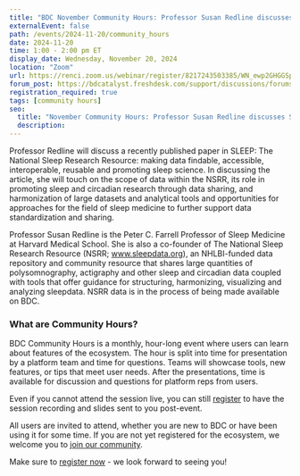 ```yaml
---
title: "BDC November Community Hours: Professor Susan Redline discusses Sleep Data coming to BDC"
externalEvent: false
path: /events/2024-11-20/community_hours
date: 2024-11-20
time: 1:00 - 2:00 pm ET
display_date: Wednesday, November 20, 2024
location: "Zoom"
url: https://renci.zoom.us/webinar/register/8217243503385/WN_ewp2GHGGSpa36vwASC1xyQ
forum_post: https://bdcatalyst.freshdesk.com/support/discussions/forums/60000252439
registration_required: true
tags: [community hours]
seo:
  title: "November Community Hours: Professor Susan Redline discusses Sleep Data coming to BDC"
  description:
---
```

Professor Redline will discuss a recently published paper in SLEEP: The National Sleep Research Resource: making data findable, accessible, interoperable, reusable and promoting sleep science. In discussing the article, she will touch on the scope of data within the NSRR, its role in promoting sleep and circadian research through data sharing, and harmonization of large datasets and analytical tools and opportunities for approaches for the field of sleep medicine to further support data standardization and sharing.

Professor Susan Redline is the Peter C. Farrell Professor of Sleep Medicine at Harvard Medical School. She is also a co-founder of The National Sleep Research Resource (NSRR; www.sleepdata.org), an NHLBI-funded data repository and community resource that shares large quantities of polysomnography, actigraphy and other sleep and circadian data coupled with tools that offer guidance for structuring, harmonizing, visualizing and analyzing sleepdata. NSRR data is in the process of being made available on BDC.

### What are Community Hours?

BDC Community Hours is a monthly, hour-long event where users can learn about features of the ecosystem. The hour is split into time for presentation by a platform team and time for questions. Teams will showcase tools, new features, or tips that meet user needs. After the presentations, time is available for discussion and questions for platform reps from users.

Even if you cannot attend the session live, you can still [register](https://renci.zoom.us/webinar/register/8217243503385/WN_ewp2GHGGSpa36vwASC1xyQ) to have the session recording and slides sent to you post-event.

All users are invited to attend, whether you are new to BDC or have been using it for some time. If you are not yet registered for the ecosystem, we welcome you to [join our community](/join-bdc/).

Make sure to [register now](https://renci.zoom.us/webinar/register/8217243503385/WN_ewp2GHGGSpa36vwASC1xyQ) - we look forward to seeing you!

